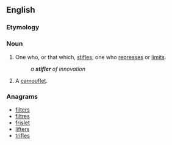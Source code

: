 ==English==

===Etymology===
{{suffix|stifle|er}}

===Noun===
{{en-noun}}

# One who, or that which, [[stifle]]s; one who [[repress]]es or [[limit]]s.
#: ''a '''stifler''' of innovation''
# {{military}} A [[camouflet]].

===Anagrams===
* [[filters#English|filters]]
* [[filtres#English|filtres]]
* [[frislet#English|frislet]]
* [[lifters#English|lifters]]
* [[trifles#English|trifles]]